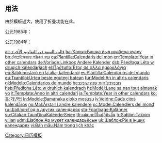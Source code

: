 <includeonly><!-- 在這裡加入模板的保護標識 -->{{esoteric}}
</includeonly><noinclude>{{template doc page viewed directly}}</noinclude>
<!-- 在本行下編輯模板說明 -->

== 用法 ==
由於模板過大，使用了折疊功能在此。
; 公元1985年：
{{Hidden
|1=<code><nowiki>{{Year in other calendars|year=1985}}</nowiki></code>
|2={{Year in other calendars|year=1985}}
}}

; 公元1984年：
{{Hidden
|1=<code><nowiki>{{Year in other calendars|year=1984}}</nowiki></code>
|2={{Year in other calendars|year=1984}}
}}

<includeonly>
<!-- 本行下加入模板的分類 -->
[[Category:日历模板]]

<!-- 本行下加入模板的跨語言鏈接 -->
[[ar:قالب:السنة في التقاويم الأخرى]]
[[ba:Ҡалып:Башҡа йыл иҫәбенә күсеү]]
[[bn:টেমপ্লেট:অন্যান্য পঞ্জিকায় বছর]]
[[ca:Plantilla:Calendaris del món]]
[[en:Template:Year in other calendars]]
[[de:Vorlage:Linkbox Andere Kalender]]
[[dsb:Pśedłoga:Lěto w drugich kalendarjach]]
[[el:Πρότυπο:Έτος σε άλλα ημερολόγια]]
[[eo:Ŝablono:Jaro en la aliaj kalendaroj]]
[[es:Plantilla:Calendarios del mundo]]
[[eu:Txantiloi:Urtea beste egutegi batean]]
[[fur:Model:An in altris calendaris]]
[[gl:Modelo:Calendarios do mundo]]
[[he:תבנית:לוחות שנה שונים]]
[[hsb:Předłoha:Lěto w druhich kalendrach]]
[[ht:Modèl:Lane sa nan tout almanak yo]]
[[it:Template:Anno in altri calendari]]
[[ja:Template:Year in other calendars]]
[[ko:틀:기년법]]
[[ln:Modèle:Bamanaka elóko mosúsu]]
[[lv:Veidne:Gads citos kalendāros]]
[[no:Mal:Årstall i andre kalendere]]
[[oc:Modèl:Calendièrs del mond]]
[[ru:Шаблон:Год в других календарях]]
[[stq:Foarloage:Kalänner]]
[[su:Citakan:TaunDinaKalenderSejen]]
[[th:แม่แบบ:ปีในปฏิทินอื่น]]
[[tr:Şablon:Takvim yılları]]
[[udm:Шаблон:Ар мукет календарьёсын]]
[[uk:Шаблон:Рік в інших календарях]]
[[vi:Bản mẫu:Năm trong lịch khác]]
</includeonly>